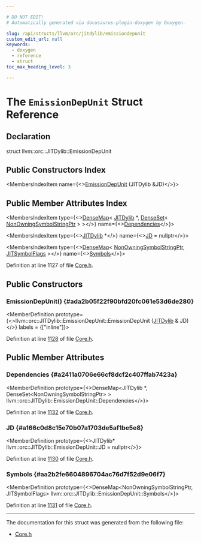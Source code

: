 ```yaml
---

# DO NOT EDIT!
# Automatically generated via docusaurus-plugin-doxygen by Doxygen.

slug: /api/structs/llvm/orc/jitdylib/emissiondepunit
custom_edit_url: null
keywords:
  - doxygen
  - reference
  - struct
toc_max_heading_level: 3

---
```





# The `EmissionDepUnit` Struct Reference

<DoxygenPage pluginConfig={pluginConfig}>



## Declaration

<CodeBlock>struct llvm::orc::JITDylib::EmissionDepUnit</CodeBlock>

## Public Constructors Index

<MembersIndex>

<MembersIndexItem
  name={<><a href="#ada2b05f22f90bfd20fc061e53d6de280">EmissionDepUnit</a> (JITDylib &amp;JD)</>}>
</MembersIndexItem>

</MembersIndex>

## Public Member Attributes Index

<MembersIndex>

<MembersIndexItem
  type={<><a href="/docs/api/classes/llvm/densemap">DenseMap</a>&lt; <a href="/docs/api/classes/llvm/orc/jitdylib">JITDylib</a> &#42;, <a href="/docs/api/classes/llvm/denseset">DenseSet</a>&lt; <a href="/docs/api/classes/llvm/orc/nonowningsymbolstringptr">NonOwningSymbolStringPtr</a> &gt; &gt;</>}
  name={<><a href="#a2411a0706e66cf8dcf2c407ffab7423a">Dependencies</a></>}>
</MembersIndexItem>

<MembersIndexItem
  type={<><a href="/docs/api/classes/llvm/orc/jitdylib">JITDylib</a> &#42;</>}
  name={<><a href="#a166c0d8c15e70b07a1703de5af1be5e8">JD</a> = nullptr</>}>
</MembersIndexItem>

<MembersIndexItem
  type={<><a href="/docs/api/classes/llvm/densemap">DenseMap</a>&lt; <a href="/docs/api/classes/llvm/orc/nonowningsymbolstringptr">NonOwningSymbolStringPtr</a>, <a href="/docs/api/classes/llvm/jitsymbolflags">JITSymbolFlags</a> &gt;</>}
  name={<><a href="#aa2b2fe6604896704ac76d7f52d9e06f7">Symbols</a></>}>
</MembersIndexItem>

</MembersIndex>


Definition at line 1127 of file <a href="/docs/api/files/include/include/llvm/include/llvm/executionengine/include/llvm/executionengine/orc/core-h">Core.h</a>.

<SectionDefinition>

## Public Constructors

### EmissionDepUnit() {#ada2b05f22f90bfd20fc061e53d6de280}

<MemberDefinition
  prototype={<>llvm::orc::JITDylib::EmissionDepUnit::EmissionDepUnit (<a href="/docs/api/classes/llvm/orc/jitdylib">JITDylib</a> &amp; JD)</>}
  labels = {["inline"]}>

Definition at line <a href="/docs/api/files/include/include/llvm/include/llvm/executionengine/include/llvm/executionengine/orc/core-h/#l01128">1128</a> of file <a href="/docs/api/files/include/include/llvm/include/llvm/executionengine/include/llvm/executionengine/orc/core-h">Core.h</a>.
</MemberDefinition>

</SectionDefinition>

<SectionDefinition>

## Public Member Attributes

### Dependencies {#a2411a0706e66cf8dcf2c407ffab7423a}

<MemberDefinition
  prototype={<>DenseMap&lt;JITDylib &#42;, DenseSet&lt;NonOwningSymbolStringPtr&gt; &gt; llvm::orc::JITDylib::EmissionDepUnit::Dependencies</>}>

Definition at line <a href="/docs/api/files/include/include/llvm/include/llvm/executionengine/include/llvm/executionengine/orc/core-h/#l01132">1132</a> of file <a href="/docs/api/files/include/include/llvm/include/llvm/executionengine/include/llvm/executionengine/orc/core-h">Core.h</a>.
</MemberDefinition>

### JD {#a166c0d8c15e70b07a1703de5af1be5e8}

<MemberDefinition
  prototype={<>JITDylib&#42; llvm::orc::JITDylib::EmissionDepUnit::JD = nullptr</>}>

Definition at line <a href="/docs/api/files/include/include/llvm/include/llvm/executionengine/include/llvm/executionengine/orc/core-h/#l01130">1130</a> of file <a href="/docs/api/files/include/include/llvm/include/llvm/executionengine/include/llvm/executionengine/orc/core-h">Core.h</a>.
</MemberDefinition>

### Symbols {#aa2b2fe6604896704ac76d7f52d9e06f7}

<MemberDefinition
  prototype={<>DenseMap&lt;NonOwningSymbolStringPtr, JITSymbolFlags&gt; llvm::orc::JITDylib::EmissionDepUnit::Symbols</>}>

Definition at line <a href="/docs/api/files/include/include/llvm/include/llvm/executionengine/include/llvm/executionengine/orc/core-h/#l01131">1131</a> of file <a href="/docs/api/files/include/include/llvm/include/llvm/executionengine/include/llvm/executionengine/orc/core-h">Core.h</a>.
</MemberDefinition>

</SectionDefinition>

<hr/>

The documentation for this struct was generated from the following file:

<ul>
<li><a href="/docs/api/files/include/include/llvm/include/llvm/executionengine/include/llvm/executionengine/orc/core-h">Core.h</a></li>
</ul>

</DoxygenPage>
